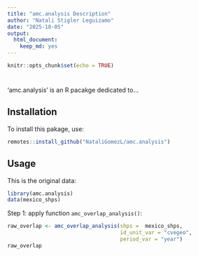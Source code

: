 ```yaml
---
title: "amc.analysis Description"
author: "Natali Stigler Leguizamo"
date: "2025-10-05"
output:
  html_document:
    keep_md: yes
---
```


```r
knitr::opts_chunk$set(echo = TRUE)
```

#

'amc.analysis' is an R pacakge dedicated to...


## Installation

To install this pakage, use:

```r
remotes::install_github("NataliGomezL/amc.analysis")
```


## Usage

This is the original data:

```r
library(amc.analysis)
data(mexico_shps)
```

Step 1: apply function `amc_overlap_analysis()`:

```r
raw_overlap <- amc_overlap_analysis(shps =  mexico_shps,
                                    id_unit_var = "cvegeo",
                                    period_var = "year")
raw_overlap
```



